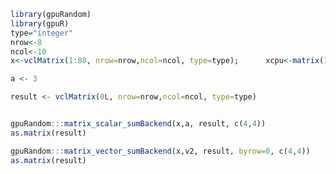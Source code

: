<!--
%\VignetteEngine{knitr::knitr}
%\VignetteIndexEntry{matrix_add_scalar}
-->


```r
library(gpuRandom)
library(gpuR)
type="integer"
nrow<-8
ncol<-10
x<-vclMatrix(1:80, nrow=nrow,ncol=ncol, type=type);      xcpu<-matrix(1:80, nrow=nrow,ncol=ncol)

a <- 3

result <- vclMatrix(0L, nrow=nrow,ncol=ncol, type=type)


gpuRandom:::matrix_scalar_sumBackend(x,a, result, c(4,4))
as.matrix(result)

gpuRandom:::matrix_vector_sumBackend(x,v2, result, byrow=0, c(4,4))
as.matrix(result)
```